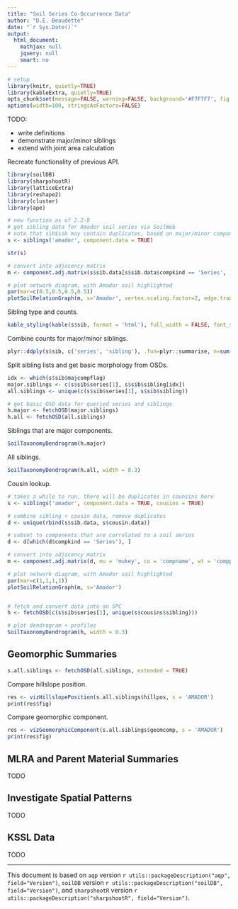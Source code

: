 ```yaml
---
title: "Soil Series Co-Occurrence Data"
author: "D.E. Beaudette"
date: "`r Sys.Date()`"
output:
  html_document:
    mathjax: null
    jquery: null
    smart: no
---
```

  
  
```r
# setup
library(knitr, quietly=TRUE)
library(kableExtra, quietly=TRUE)
opts_chunk$set(message=FALSE, warning=FALSE, background='#F7F7F7', fig.align='center', dev='svglite', tidy=FALSE, verbose=FALSE)
options(width=100, stringsAsFactors=FALSE)
```


TODO: 

   * write definitions
   * demonstrate major/minor siblings
   * extend with joint area calculation


Recreate functionality of previous API.
```r
library(soilDB)
library(sharpshootR)
library(latticeExtra)
library(reshape2)
library(cluster)
library(ape)

# new function as of 2.2-8
# get sibling data for Amador soil series via SoilWeb
# note that sib$sib may contain duplicates, based on major/minor component status
s <- siblings('amador', component.data = TRUE)

str(s)

# convert into adjacency matrix
m <- component.adj.matrix(s$sib.data[s$sib.data$compkind == 'Series', ], mu = 'mukey', co = 'compname', wt = 'comppct_r')

# plot network diagram, with Amador soil highlighted
par(mar=c(0.5,0.5,0.5,0.5))
plotSoilRelationGraph(m, s='Amador', vertex.scaling.factor=2, edge.transparency=0.75, edge.col=grey(0.85), edge.highlight.col='black', vertex.label.family='sans')
```


Sibling type and counts.
```r
kable_styling(kable(s$sib, format = 'html'), full_width = FALSE, font_size = 10)
```

Combine counts for major/minor siblings.
```r
plyr::ddply(s$sib, c('series', 'sibling'), .fun=plyr::summarise, n=sum(n))
```

Split sibling lists and get basic morphology from OSDs.
```r
idx <- which(s$sib$majcompflag)
major.siblings <- c(s$sib$series[1], s$sib$sibling[idx])
all.siblings <- unique(c(s$sib$series[1], s$sib$sibling))

# get basic OSD data for queried series and siblings
h.major <- fetchOSD(major.siblings)
h.all <- fetchOSD(all.siblings)
```


Siblings that are major components.
```r
SoilTaxonomyDendrogram(h.major)
```

All siblings.
```r
SoilTaxonomyDendrogram(h.all, width = 0.3)
```


Cousin lookup.
```r
# takes a while to run, there will be duplicates in counsins here
s <- siblings('amador', component.data = TRUE, cousins = TRUE)

# combine sibling + cousin data, remove duplicates
d <- unique(rbind(s$sib.data, s$cousin.data))

# subset to components that are correlated to a soil series
d <- d[which(d$compkind == 'Series'), ]

# convert into adjacency matrix
m <- component.adj.matrix(d, mu = 'mukey', co = 'compname', wt = 'comppct_r')

# plot network diagram, with Amador soil highlighted
par(mar=c(1,1,1,1))
plotSoilRelationGraph(m, s='Amador')


# fetch and convert data into an SPC
h <- fetchOSD(c(s$sib$series[1], unique(s$cousins$sibling)))

# plot dendrogram + profiles
SoilTaxonomyDendrogram(h, width = 0.3)
```

## Geomorphic Summaries

```r
s.all.siblings <- fetchOSD(all.siblings, extended = TRUE)
```

Compare hillslope position.
```r
res <- vizHillslopePosition(s.all.siblings$hillpos, s = 'AMADOR')
print(res$fig)
```

Compare geomorphic component.
```r
res <- vizGeomorphicComponent(s.all.siblings$geomcomp, s = 'AMADOR')
print(res$fig)
```

## MLRA and Parent Material Summaries
TODO

## Investigate Spatial Patterns
TODO

## KSSL Data
TODO


----------------------------
This document is based on `aqp` version `r utils::packageDescription("aqp", field="Version")`, `soilDB` version `r utils::packageDescription("soilDB", field="Version")`, and `sharpshootR` version `r utils::packageDescription("sharpshootR", field="Version")`.

